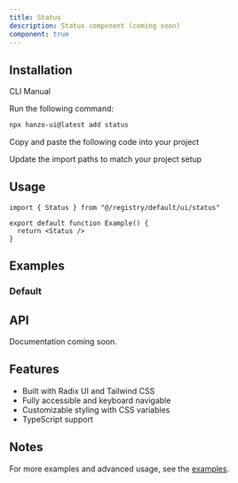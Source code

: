```yaml
---
title: Status
description: Status component (coming soon)
component: true
---
```


<ComponentPreview name="status-demo" />

## Installation

<Tabs defaultValue="cli">

<TabsList>
  <TabsTrigger value="cli">CLI</TabsTrigger>
  <TabsTrigger value="manual">Manual</TabsTrigger>
</TabsList>

<TabsContent value="cli">

<Steps>

<Step>Run the following command:</Step>

```bash
npx hanzo-ui@latest add status
```

</Steps>

</TabsContent>

<TabsContent value="manual">

<Steps>

<Step>Copy and paste the following code into your project</Step>

<ComponentSource name="status" />

<Step>Update the import paths to match your project setup</Step>

</Steps>

</TabsContent>

</Tabs>

## Usage

```tsx
import { Status } from "@/registry/default/ui/status"

export default function Example() {
  return <Status />
}
```

## Examples

### Default

<ComponentPreview name="status-demo" />

## API

Documentation coming soon.

## Features

- Built with Radix UI and Tailwind CSS
- Fully accessible and keyboard navigable  
- Customizable styling with CSS variables
- TypeScript support

## Notes

For more examples and advanced usage, see the [examples](/examples).

